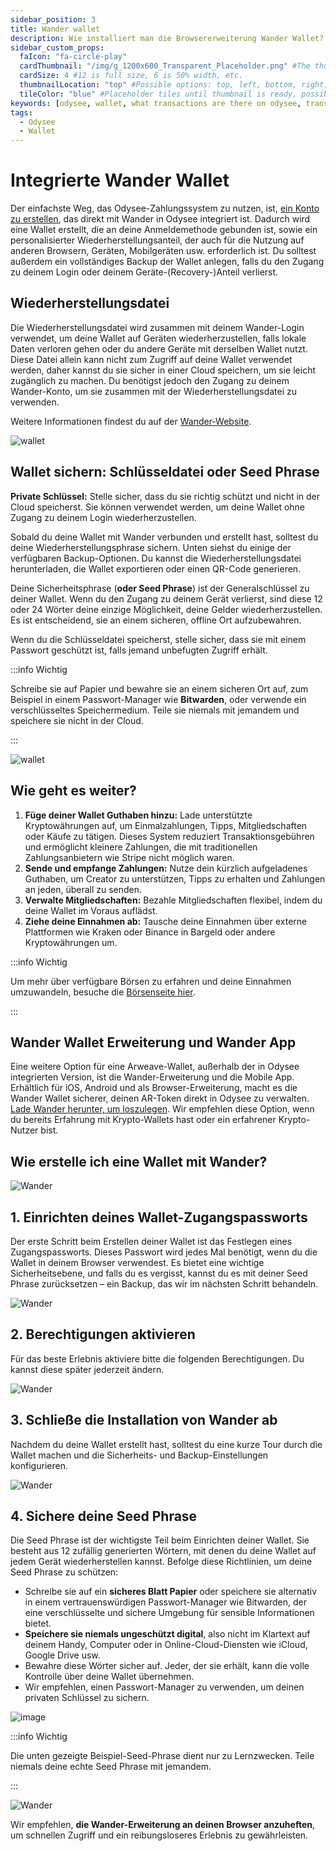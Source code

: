 ```yaml
---
sidebar_position: 3
title: Wander wallet
description: Wie installiert man die Browsererweiterung Wander Wallet?
sidebar_custom_props:
  faIcon: "fa-circle-play"
  cardThumbnail: "/img/g_1200x600_Transparent_Placeholder.png" #The thumbnail on the category card.
  cardSize: 4 #12 is full size, 6 is 50% width, etc.
  thumbnailLocation: "top" #Possible options: top, left, bottom, right, none
  tileColor: "blue" #Placeholder tiles until thumbnail is ready, possible options: blue, cream, darkpurple, lightpurple, mauve, orange, pink, none
keywords: [odysee, wallet, what transactions are there on odysee, transaction on odysee, what do the transactions mean, what is a transaction]
tags:
  - Odysee
  - Wallet
---
```


# Integrierte Wander Wallet

Der einfachste Weg, das Odysee-Zahlungssystem zu nutzen, ist, [ein Konto zu erstellen](https://help.odysee.tv/de/category-monetization/setup), das direkt mit Wander in Odysee integriert ist. Dadurch wird eine Wallet erstellt, die an deine Anmeldemethode gebunden ist, sowie ein personalisierter Wiederherstellungsanteil, der auch für die Nutzung auf anderen Browsern, Geräten, Mobilgeräten usw. erforderlich ist. Du solltest außerdem ein vollständiges Backup der Wallet anlegen, falls du den Zugang zu deinem Login oder deinem Geräte-(Recovery-)Anteil verlierst.

## Wiederherstellungsdatei

Die Wiederherstellungsdatei wird zusammen mit deinem Wander-Login verwendet, um deine Wallet auf Geräten wiederherzustellen, falls lokale Daten verloren gehen oder du andere Geräte mit derselben Wallet nutzt. Diese Datei allein kann nicht zum Zugriff auf deine Wallet verwendet werden, daher kannst du sie sicher in einer Cloud speichern, um sie leicht zugänglich zu machen. Du benötigst jedoch den Zugang zu deinem Wander-Konto, um sie zusammen mit der Wiederherstellungsdatei zu verwenden.

Weitere Informationen findest du auf der [Wander-Website](https://www.wander.app/help/what-is-a-wander-connect-recovery-file).

![wallet](https://thumbs.odycdn.com/1971f33e3acacd51805ce51a8e3b257e.webp)

## Wallet sichern: Schlüsseldatei oder Seed Phrase

**Private Schlüssel:** Stelle sicher, dass du sie richtig schützt und nicht in der Cloud speicherst. Sie können verwendet werden, um deine Wallet ohne Zugang zu deinem Login wiederherzustellen.

Sobald du deine Wallet mit Wander verbunden und erstellt hast, solltest du deine Wiederherstellungsphrase sichern. Unten siehst du einige der verfügbaren Backup-Optionen. Du kannst die Wiederherstellungsdatei herunterladen, die Wallet exportieren oder einen QR-Code generieren.

Deine Sicherheitsphrase (**oder Seed Phrase**) ist der Generalschlüssel zu deiner Wallet. Wenn du den Zugang zu deinem Gerät verlierst, sind diese 12 oder 24 Wörter deine einzige Möglichkeit, deine Gelder wiederherzustellen. Es ist entscheidend, sie an einem sicheren, offline Ort aufzubewahren.

Wenn du die Schlüsseldatei speicherst, stelle sicher, dass sie mit einem Passwort geschützt ist, falls jemand unbefugten Zugriff erhält.

:::info Wichtig

Schreibe sie auf Papier und bewahre sie an einem sicheren Ort auf, zum Beispiel in einem Passwort-Manager wie **Bitwarden**, oder verwende ein verschlüsseltes Speichermedium. Teile sie niemals mit jemandem und speichere sie nicht in der Cloud.

:::

![wallet](https://thumbs.odycdn.com/69c71c30f37b9d4b50195e40ec1ebfa3.webp)

## Wie geht es weiter?

1. **Füge deiner Wallet Guthaben hinzu:** Lade unterstützte Kryptowährungen auf, um Einmalzahlungen, Tipps, Mitgliedschaften oder Käufe zu tätigen. Dieses System reduziert Transaktionsgebühren und ermöglicht kleinere Zahlungen, die mit traditionellen Zahlungsanbietern wie Stripe nicht möglich waren.
2. **Sende und empfange Zahlungen:** Nutze dein kürzlich aufgeladenes Guthaben, um Creator zu unterstützen, Tipps zu erhalten und Zahlungen an jeden, überall zu senden.
3. **Verwalte Mitgliedschaften:** Bezahle Mitgliedschaften flexibel, indem du deine Wallet im Voraus auflädst.
4. **Ziehe deine Einnahmen ab:** Tausche deine Einnahmen über externe Plattformen wie Kraken oder Binance in Bargeld oder andere Kryptowährungen um.

:::info Wichtig

Um mehr über verfügbare Börsen zu erfahren und deine Einnahmen umzuwandeln, besuche die [Börsenseite hier](https://help.odysee.tv/de/category-monetization/exchanges).

:::

## Wander Wallet Erweiterung und Wander App

Eine weitere Option für eine Arweave-Wallet, außerhalb der in Odysee integrierten Version, ist die Wander-Erweiterung und die Mobile App. Erhältlich für iOS, Android und als Browser-Erweiterung, macht es die Wander Wallet sicherer, deinen AR-Token direkt in Odysee zu verwalten. [Lade Wander herunter, um loszulegen](https://www.wander.app/). Wir empfehlen diese Option, wenn du bereits Erfahrung mit Krypto-Wallets hast oder ein erfahrener Krypto-Nutzer bist.

## Wie erstelle ich eine Wallet mit Wander?

![Wander](https://thumbs.odycdn.com/a556307b756714f7f557b24ed8c84176.webp)

## 1. Einrichten deines Wallet-Zugangspassworts

Der erste Schritt beim Erstellen deiner Wallet ist das Festlegen eines Zugangspassworts. Dieses Passwort wird jedes Mal benötigt, wenn du die Wallet in deinem Browser verwendest. Es bietet eine wichtige Sicherheitsebene, und falls du es vergisst, kannst du es mit deiner Seed Phrase zurücksetzen – ein Backup, das wir im nächsten Schritt behandeln.

![Wander](https://thumbs.odycdn.com/b95dd8766a8e9046e156cbaa6cf2c5eb.webp)

## 2. Berechtigungen aktivieren

Für das beste Erlebnis aktiviere bitte die folgenden Berechtigungen. Du kannst diese später jederzeit ändern.

![Wander](https://thumbs.odycdn.com/d5e179a96bc28aa49d67bd0312cde654.webp)

## 3. Schließe die Installation von Wander ab

Nachdem du deine Wallet erstellt hast, solltest du eine kurze Tour durch die Wallet machen und die Sicherheits- und Backup-Einstellungen konfigurieren.

![Wander](https://thumbs.odycdn.com/a3ecf90f44ecaa6ed936dcce89e646e3.webp)

## 4. Sichere deine Seed Phrase

Die Seed Phrase ist der wichtigste Teil beim Einrichten deiner Wallet. Sie besteht aus 12 zufällig generierten Wörtern, mit denen du deine Wallet auf jedem Gerät wiederherstellen kannst. Befolge diese Richtlinien, um deine Seed Phrase zu schützen:

* Schreibe sie auf ein **sicheres Blatt Papier** oder speichere sie alternativ in einem vertrauenswürdigen Passwort-Manager wie Bitwarden, der eine verschlüsselte und sichere Umgebung für sensible Informationen bietet.
* **Speichere sie niemals ungeschützt digital**, also nicht im Klartext auf deinem Handy, Computer oder in Online-Cloud-Diensten wie iCloud, Google Drive usw.
* Bewahre diese Wörter sicher auf. Jeder, der sie erhält, kann die volle Kontrolle über deine Wallet übernehmen.
* Wir empfehlen, einen Passwort-Manager zu verwenden, um deinen privaten Schlüssel zu sichern.

![image](https://thumbs.odycdn.com/d4ec69705ba5f6798bff432888dd8874.webp)

:::info Wichtig

Die unten gezeigte Beispiel-Seed-Phrase dient nur zu Lernzwecken. Teile niemals deine echte Seed Phrase mit jemandem.

:::

![Wander](https://thumbs.odycdn.com/408f6d0653c98a801f1f29c3ef6e8721.webp)

Wir empfehlen, **die Wander-Erweiterung an deinen Browser anzuheften**, um schnellen Zugriff und ein reibungsloseres Erlebnis zu gewährleisten.
